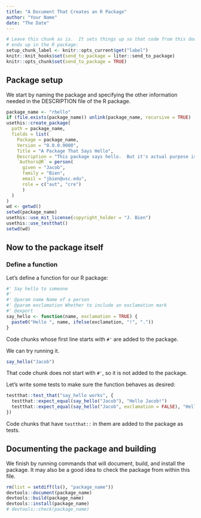 ```yaml
---
title: "A Document That Creates an R Package"
author: "Your Name"
date: "The Date"
---
```


```r
# Leave this chunk as is.  It sets things up so that code from this document
# ends up in the R package:
setup_chunk_label <- knitr::opts_current$get("label")
knitr::knit_hooks$set(send_to_package = liter::send_to_package)
knitr::opts_chunk$set(send_to_package = TRUE)
```

## Package setup

We start by naming the package and specifying the other information needed in the DESCRIPTION file of the R package.

```r
package_name <- "rhello"
if (file.exists(package_name)) unlink(package_name, recursive = TRUE)
usethis::create_package(
  path = package_name,
  fields = list(
    Package = package_name,
    Version = "0.0.0.9000",
    Title = "A Package That Says Hello",
    Description = "This package says hello.  But it's actual purpose is to show how an R package can be completely coded in a single R markdown file.",
    `Authors@R` = person(
      given = "Jacob",
      family = "Bien",
      email = "jbien@usc.edu",
      role = c("aut", "cre")
      )
  )
)
wd <- getwd()
setwd(package_name)
usethis::use_mit_license(copyright_holder = "J. Bien")
usethis::use_testthat()
setwd(wd)
```

## Now to the package itself

### Define a function

Let's define a function for our R package:

```r
#' Say hello to someone
#' 
#' @param name Name of a person
#' @param exclamation Whether to include an exclamation mark
#' @export 
say_hello <- function(name, exclamation = TRUE) {
  paste0("Hello ", name, ifelse(exclamation, "!", "."))
}
```

Code chunks whose first line starts with `#'` are added to the package.

We can try running it.

```r
say_hello("Jacob")
```

That code chunk does not start with `#'`, so it is not added to the package.

Let's write some tests to make sure the function behaves as desired:

```r
testthat::test_that("say_hello works", {
  testthat::expect_equal(say_hello("Jacob"), "Hello Jacob!")
  testthat::expect_equal(say_hello("Jacob", exclamation = FALSE), "Hello Jacob.")
})
```

Code chunks that have `testthat::` in them are added to the package as tests.

## Documenting the package and building

We finish by running commands that will document, build, and install the package.  It may also be a good idea to check the package from within this file.

```r
rm(list = setdiff(ls(), "package_name"))
devtools::document(package_name)
devtools::build(package_name)
devtools::install(package_name)
# devtools::check(package_name)
```

